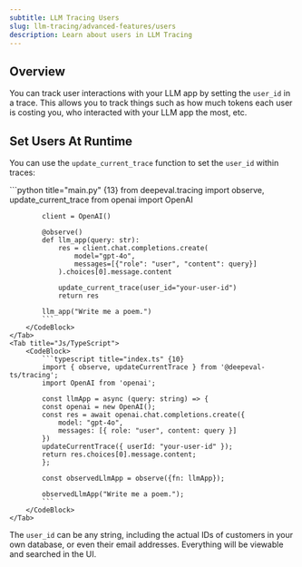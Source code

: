 ```yaml
---
subtitle: LLM Tracing Users
slug: llm-tracing/advanced-features/users
description: Learn about users in LLM Tracing
---
```


## Overview

You can track user interactions with your LLM app by setting the `user_id` in a trace. This allows you to track things such as how much tokens each user is costing you, who interacted with your LLM app the most, etc.

## Set Users At Runtime

You can use the `update_current_trace` function to set the `user_id` within traces:

<Tabs>
    <Tab title="Python">
        <CodeBlock>
            ```python title="main.py" {13}
            from deepeval.tracing import observe, update_current_trace
            from openai import OpenAI
            
            client = OpenAI()
            
            @observe()
            def llm_app(query: str):
                res = client.chat.completions.create(
                    model="gpt-4o",
                    messages=[{"role": "user", "content": query}]
                ).choices[0].message.content
            
                update_current_trace(user_id="your-user-id")
                return res
            
            llm_app("Write me a poem.")
            ```
        </CodeBlock>
    </Tab>
    <Tab title="Js/TypeScript">
        <CodeBlock>
            ```typescript title="index.ts" {10}
            import { observe, updateCurrentTrace } from '@deepeval-ts/tracing';
            import OpenAI from 'openai';

            const llmApp = async (query: string) => {
            const openai = new OpenAI();
            const res = await openai.chat.completions.create({
                model: "gpt-4o",
                messages: [{ role: "user", content: query }]
            })
            updateCurrentTrace({ userId: "your-user-id" });
            return res.choices[0].message.content;
            };

            const observedLlmApp = observe({fn: llmApp});

            observedLlmApp("Write me a poem.");
            ```
        </CodeBlock>
    </Tab>

</Tabs>

The `user_id` can be any string, including the actual IDs of customers in your own database, or even their email addresses. Everything will be viewable and searched in the UI.
